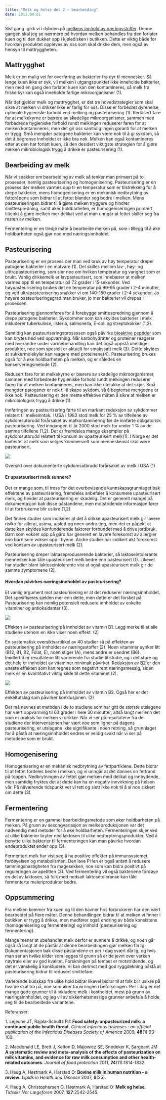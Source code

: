 ```yaml
---
title: "Melk og helse del 2 – bearbeiding"
date: 2013.04.01
---
```


Sist gang  gikk vi i dybden på [melkens innhold av næringsstoffer](melk-helse-1.qmd). Denne gangen skal jeg se nærmere på hvordan melken behandles fra den forlater kuen og til den dukker opp i kjøledisken i butikken. Dette er viktig både for hvordan produktet oppleves av oss som skal drikke dem, men også av hensyn til mattryggheten.

## Mattrygghet

Melk er en mulig vei for overføring av bakterier fra dyr til mennesker. Så lenge kuen ikke er syk, vil melken i utgangspunktet ikke inneholde bakterier, men med en gang den forlater kuen kan den kontamineres, så melk fra friske kyr kan også inneholde farlige mikroorganismer (1).

Når det gjelder melk og mattrygghet, er det tre hovedstrategier som skal sikre at melken vi drikker ikke er farlig for oss. Disse er forbedret dyrehelse, optimale hygieniske forhold ved melking og pasteurisering (1). Redusert fare for at melkekyrne er bærere av skadelige mikroorganismer, sammen med forbedrede hygieniske forhold rundt melkingen reduserer faren for at melken kontamineres, men det gir oss samtidig ingen garanti for at melken er trygg. Små mengder patogene bakterier kan være nok til å gi sykdom, så det å begrense innholdet er ikke bra nok. Melken kan også kontamineres etter at den har forlatt kuen, så den desidert viktigste strategien for å gjøre melken mikrobiologisk trygg å drikke er pasteurisering (1).

## Bearbeiding av melk

Når vi snakker om bearbeiding av melk så tenker man primært på to prosesser, nemlig pasteurisering og homogenisering. Pasteurisering er en prosess der melken varmes opp til en temperatur som er tilstrekkelig for å drepe bakterier, mens homogenisering er en mekanisk nedbrytning av fettdråpene som bidrar til at fettet blander seg bedre i melken. Mens pasteuriseringen bidrar til å gjøre melken tryggere og hindrer smittespredning, samt øker holdbarheten, er homogeniseringen primært tiltenkt å gjøre melken mer delikat ved at man unngår at fettet skiller seg fra resten av melken.

Fermentering er en tredje måte å bearbeide melken på, som i tillegg til å øke holdbarheten også gjør noe med næringsinnholdet.

## Pasteurisering

Pasteurisering er en prosess der man ved bruk av høy temperatur dreper patogene bakterier i en matvare (1). Det skilles mellom lav-, høy- og ulttrapasteurisering, som sier noe om hvilken temperatur og varighet som er brukt. Vanlig drikkemelk er lavpasteurisert, som innebærer at melken varmes opp til en temperatur på 72 grader i 15 sekunder. Ved høypasteurisering brukes det en temperatur på 90-95 grader i 2-4 minutter, og ved ultrapasteurisering snakker vi om 140-150 grader i 2-4 sekunder. Jo høyere pasteuriseringsgrad man bruker, jo mer bakterier vil drepes i prosessen.

Pasteurisering gjennomføres for å forebygge smittespredning gjennom å drepe patogene bakterier. Sykdommer som kan skyldes bakterier i melk inkluderer tuberkulose, listeria, salmonella, E-coli og streptokokker (1,2).

Samtidig kan pasteuriseringsprosessen også påvirke [bioaktive peptider](brokenlink/peptider-og-helse/) som kan brytes ned ved oppvarming. Når karbohydrater og proteiner reagerer med hverandre under varmebehandling kan det også oppstå uheldige produkter, noe som spesielt er aktuelt for smakssatt melk (3). Dette skyldes at sukkermolekyler kan reagere med proteinene(4). Pasteurisering brukes også for å øke holdbarheten på melken, og er således en konserveringsmetode (2).

Redusert fare for at melkekyrne er bærere av skadelige mikroorganismer, sammen med forbedrede hygieniske forhold rundt melkingen reduserer faren for at melken kontamineres, men kan ikke utelukke at det skjer. Små mengder patogener er nok til å skape sykdom, så å begrense mengdene er ikke nok. Pasteurisering er den meste effektive måten å sikre at melken er mikrobiologisk trygg å drikke (1).

Innføringen av pasteurisering førte til en markant reduksjon av sykdommer relatert til melkeinntak. I USA i 1983 stod melk for 25 % av tilfellene av sykdomsutbrudd forårsaket av matkontaminering før de innførte obligatorisk pasteurisering. Ved inngangen til år 2000 stod melk for under 1 % av de samme tilfellene (1,2). Det er fremdeles mange eksempler på sykdomsutbrudd relatert til konsum av upasteurisert melk(1). I Norge er det lovfestet at melk som selges kommersielt som menneskemat skal være pasteurisert.

![](images/clipboard-2793859362.png)

Oversikt over dokumenterte sykdomsutbrudd forårsaket av melk i USA (1)

#### Er upasteurisert melk sunnere?

Det er mange som, til tross for det overbevisende kunnskapsgrunnlaget bak effektene av pasteurisering, fremdeles anbefaler å konsumere upasteurisert melk, og hevder at pasteurisering er skadelig. Det er generelt mangel på dokumentasjon bak disse påstandene, men motstridende informasjon fører til at forbrukerne blir usikre (1,2).

Det finnes studier som indikerer at det å drikke upasteurisert melk gir lavere risiko for allergi, astma, utslett og noen andre ting, men det er påpekt at dette kan skyldes konfunderende faktorer forbundet med å drive jordbruk. Barn som vokser opp på gård har generelt en lavere forekomst av allergier enn barn som vokser opp i byene. Andre studier har indikert økt forekomst ved konsum av upasteurisert melk (2).

Pasteurisering dreper laktaseproduserende bakterier, så laktoseintolerante mennesker kan tåle upasteurisert melk bedre enn pasteurisert (1). Likevel har studier blant laktoseintolerante vist at også upasteurisert melk gir de samme symptomene (2).

#### Hvordan påvirkes næringsinnholdet av pasteurisering?

Et vanlig argument mot pasteurisering er at det reduserer næringsinnholdet. Det spesifiseres sjelden mer enn dette, men dette er det forsket på. Pasteurisering kan nemlig potensielt redusere innholdet av enkelte vitaminer og antioksidanter (3).

![](images/clipboard-1447417632.png)

Effekten av pasteurisering på innholdet av vitamin B1. Legg merke til at alle studiene utenom en ikke viser noen effekt. (2)

En systematisk oversiktsartikkel av 40 studier så på effekten av pasteurisering på innholdet av næringsstoffer (2). Noen vitaminer synker litt (B12, B1, B2, Folat, E), noen stiger (A), mens andre er uendret (B6). Imidlertid er resultatene litt varierende fra studie til studie, og i det store og det hele er innholdet av vitaminer minimalt påvirket. Reduksjon av B2 er den eneste effekten som kan regnes som negativt rent næringsmessig, siden melk er en kvantitativt viktig kilde til dette vitaminet (2).

![](images/clipboard-2876924345.png)

Effekten av pasteurisering på innholdet av vitamin B2. Også her er det enkeltutslag som påvirker konklusjonen. (2)

Det må nevnes at metoden i de to studiene som har gitt de største utslagene har vært oppvarming til 63 grader i hele 30 minutter, altså langt mer enn det som er praksis for melken vi drikker. Når vi ser på resultatene fra de studiene der intervensjonen har vært noe som ligner på dagens pasteurisering, er utslagene ikke signifikante i noen retning, så grunnlaget for å påstå at næringsinnholdet endres er veldig svakt når vi ser på metodene som er brukt.

## Homogenisering

Homogenisering er en mekanisk nedbrytning av fettpartiklene. Dette bidrar til at fettet fordeles bedre i melken, og vi unngår at det dannes en fettrand på toppen. Nedbrytningen av fettet gjør melken med delikat og innbydende, men samtidig fryktes det at dette kan ha en negativ innvirkning på helsen vår. På nåværende tidspunkt vet vi rett og slett ikke nok til å si noe sikkert om dette (3).

## Fermentering

Fermentering er en gammel bearbeidingsmetode som øker holdbarheten på melken. På grunn av sesongvariasjon av melkeproduksjonen var det nødvendig med metoder for å øke holdbarheten. Fermenteringen skjer ved at ulike bakterier bryter ned laktosen til ulike nedbrytningsprodukter. Ved å benytte ulike bakterier til fermenteringen kan man påvirke hvordan endeproduktet ender opp (3).

Fermentert melk har vist seg å ha positive effekter på immunsystemet, fordøyelsen og metabolismen. Den lave PHen er også antatt å redusere tømmingshastigheten fra magesekken, noe som kan bidra positivt på reguleringen av apetitten (3). Ved fermentering vil også bakteriene fordøye en del av laktosen, så folk med nedsatt laktosetoleranse kan tåle fermenterte meieriprodukter bedre.

## Oppsummering

Fra melken kommer fra kuen og til den havner hos forbrukeren har den vært bearbeidet på flere måter. Denne behandlingen bidrar til at melken vi finner i butikken er trygg å drikke, men medfører også endring av både konsistens (homogenisering og fermentering) og innhold (pasteurisering og fermentering).

Mange mener at ubehandlet melk derfor er sunnere å drikke, og noen går også så langt at de påstår at denne bearbeidingen gjør melken farlig. Dokumentasjonen bak disse påstandene er per i dag svært dårlig, og hvis man ser an hvilke kilder som legges til grunn så er de jevnt over verken nøytrale eller av god kvalitet. Forskningen på temaet er motstridende, og det er vanskelig å konkludere. Vi kan derimot med god ryggdekning påstå at pasteurisering bidrar til redusert smittefare.

Varierende budskap fra ulike hold bidrar likevel bidrar til at folk blir usikre på hva de skal tro på, noe som øker forvirringen i befolkningen. Per i dag er det mange gode grunner til å inkludere melk i kostholdet, mest på grunn av næringsinnholdet, og jeg vil av sikkerhetsmessige grunner anbefale å holde seg til de bearbeidede variantene.

Referanser:

1\. Lejeune JT, Rajala-Schultz PJ: **Food safety: unpasteurized milk: a continued public health threat**. *Clinical infectious diseases : an official publication of the Infectious Diseases Society of America* 2009, **48**(1):93-100.

2\. Macdonald LE, Brett J, Kelton D, Majowicz SE, Snedeker K, Sargeant JM: **A systematic review and meta-analysis of the effects of pasteurization on milk vitamins, and evidence for raw milk consumption and other health-related outcomes**. *Journal of food protection* 2011, **74**(11):1814-1832.

3\. Haug A, Høstmark A, Harstad O: **Bovine milk in human nutrition - a review**. *Lipids in Health and Disease* 2007, **6**(25).

4\. Haug A, Christophersen O, Høstmark A, Harstad O: **Melk og helse**. *Tidsskr Nor Lægeforen* 2007, **127**:2542-2545.
